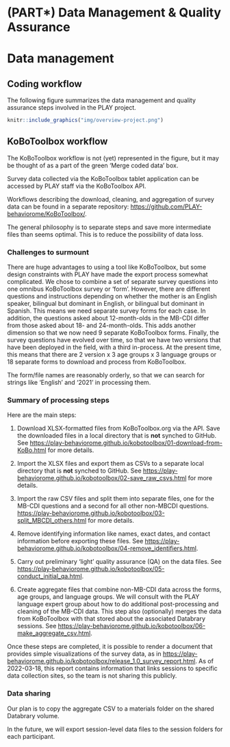# (PART\*) Data Management & Quality Assurance {-}

# Data management

## Coding workflow

The following figure summarizes the data management and quality assurance steps involved in the PLAY project.

```r
knitr::include_graphics("img/overview-project.png")
```

## KoBoToolbox workflow

The KoBoToolbox workflow is not (yet) represented in the figure, but it may be thought of as a part of the green 'Merge coded data' box.

Survey data collected via the KoBoToolbox tablet application can be accessed by PLAY staff via the KoBoToolbox API.

Workflows describing the download, cleaning, and aggregation of survey data can be found in a separate repository: <https://github.com/PLAY-behaviorome/KoBoToolbox/>. 

The general philosophy is to separate steps and save more intermediate files than seems optimal. This is to reduce the possibility of data loss.

### Challenges to surmount

There are huge advantages to using a tool like KoBoToolbox, but some design constraints with PLAY have made the export process somewhat complicated. We chose to combine a set of separate survey questions into one omnibus KoBoToolbox survey or 'form'. However, there are different questions and instructions depending on whether the mother is an English speaker, bilingual but dominant in English, or bilingual but dominant in Spanish. This means we need separate survey forms for each case. In addition, the questions asked about 12-month-olds in the MB-CDI differ from those asked about 18- and 24-month-olds. This adds another dimension so that we now need 9 separate KoBoToolbox forms. Finally, the survey questions have evolved over time, so that we have two versions that have been deployed in the field, with a third in-process. At the present time, this means that there are 2 version x 3 age groups x 3 language groups or 18 separate forms to download and process from KoBoToolbox.

The form/file names are reasonably orderly, so that we can search for strings like 'English' and '2021' in processing them.

### Summary of processing steps

Here are the main steps:

1. Download XLSX-formatted files from KoBoToolbox.org via the API. Save the downloaded files in a local directory that is **not** synched to GitHub. See <https://play-behaviorome.github.io/kobotoolbox/01-download-from-KoBo.html> for more details.

2. Import the XLSX files and export them as CSVs to a separate local directory that is **not** synched to GitHub. See <https://play-behaviorome.github.io/kobotoolbox/02-save_raw_csvs.html> for more details. 

3. Import the raw CSV files and split them into separate files, one for the MB-CDI questions and a second for all other non-MBCDI questions. <https://play-behaviorome.github.io/kobotoolbox/03-split_MBCDI_others.html> for more details.  

4. Remove identifying information like names, exact dates, and contact information before exporting these files. See <https://play-behaviorome.github.io/kobotoolbox/04-remove_identifiers.html>.

5. Carry out preliminary 'light' quality assurance (QA) on the data files. See <https://play-behaviorome.github.io/kobotoolbox/05-conduct_initial_qa.html>.

6. Create aggregate files that combine non-MB-CDI data across the forms, age groups, and language groups. We will consult with the PLAY language expert group about how to do additional post-processing and cleaning of the MB-CDI data. This step also (optionally) merges the data from KoBoToolbox with that stored about the associated Databrary sessions. See <https://play-behaviorome.github.io/kobotoolbox/06-make_aggregate_csv.html>.

Once these steps are completed, it is possible to render a document that provides simple visualizations of the survey data, as in <https://play-behaviorome.github.io/kobotoolbox/release_1.0_survey_report.html>. As of 2022-03-18, this report contains information that links sessions to specific data collection sites, so the team is not sharing this publicly.

### Data sharing

Our plan is to copy the aggregate CSV to a materials folder on the shared Databrary volume.

In the future, we will export session-level data files to the session folders for each participant.

